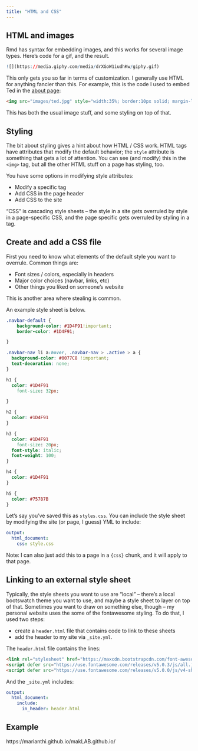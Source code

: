 ```yaml
---
title: "HTML and CSS"
---
```


## HTML and images

Rmd has syntax for embedding images, and this works for several image types. Here's code for a gif, and the result. 

```r
![](https://media.giphy.com/media/drXGoW1iudhKw/giphy.gif)
```

This only gets you so far in terms of customization. I generally use HTML for anything fancier than this. For example, this is the code I used to embed Ted in the [about page](about.html):


```html
<img src="images/ted.jpg" style="width:35%; border:10px solid; margin-left: 20px" align="right">
```

This has both the usual image stuff, and some styling on top of that. 

## Styling

The bit about styling gives a hint about how HTML / CSS work. HTML tags have attributes that modify the default behavior; the `style` attribute is something that gets a lot of attention. You can see (and modify) this in the `<img>` tag, but all the other HTML stuff on a page has styling, too. 

You have some options in modifying style attributes:

* Modify a specific tag
* Add CSS in the page header
* Add CSS to the site

"CSS" is cascading style sheets -- the style in a site gets overruled by style in a page-specific CSS, and the page specific gets overruled by styling in a tag. 


## Create and add a CSS file

First you need to know what elements of the default style you want to overrule. Common things are:

* Font sizes / colors, especially in headers
* Major color choices (navbar, links, etc)
* Other things you liked on someone's website

This is another area where stealing is common. 

An example style sheet is below.

```css
.navbar-default {
    background-color: #1D4F91!important;
    border-color: #1D4F91;

}

.navbar-nav li a:hover, .navbar-nav > .active > a {
  background-color: #0077C8 !important; 
  text-decoration: none;
}

h1 {
  color: #1D4F91
	font-size: 32px;

}

h2 {
  color: #1D4F91
}

h3 {
  color: #1D4F91
	font-size: 20px;
  font-style: italic;
  font-weight: 100;
}

h4 {
  color: #1D4F91
}

h5 {
  color: #75787B
}
```

Let's say you've saved this as `styles.css`. You can include the style sheet by modifying the site (or page, I guess) YML to include:

```yaml
output:
  html_document:
    css: style.css
```

Note: I can also just add this to a page in a `{css}` chunk, and it will apply to that page.


## Linking to an external style sheet

Typically, the style sheets you want to use are "local" -- there's a local bootswatch theme you want to use, and maybe a style sheet to layer on top of that. Sometimes you want to draw on something else, though -- my personal website uses the some of the fontawesome styling. To do that, I used two steps:

* create a `header.html` file that contains code to link to these sheets
* add the header to my site via `_site.yml`.

The `header.html` file contains the lines:

```html
<link rel="stylesheet" href="https://maxcdn.bootstrapcdn.com/font-awesome/latest/css/font-awesome.min.css" />
<script defer src="https://use.fontawesome.com/releases/v5.0.3/js/all.js"></script>
<script defer src="https://use.fontawesome.com/releases/v5.0.0/js/v4-shims.js"></script>
```

And the `_site.yml` includes:

```yml
output:
  html_document:
    include:
      in_header: header.html
```


## Example

https://marianthi.github.io/makLAB.github.io/

